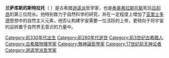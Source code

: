 '''兰萨库斯的斯特拉托'''（{{lang-el|Στράτων ὁ Λαμψακηνός}}  {{bd|前335年||前269年|}}）是古希腊[[逍遥派|逍遥派]]哲学家，也是[[泰奥弗拉斯托斯|泰奥弗拉斯托斯]]死后[[吕刻昂|吕刻昂]]的第三位院长。他特别致力于自然科学的研究，并在一定程度上增加了[[亚里士多德|亚里士多德]]思想中的自然主义元素，他否认构建宇宙需要一位活跃的上帝，更倾向于将宇宙的运转置于自然界无意识的力量中。

[[Category:前330年代出生|Category:前330年代出生]]
[[Category:前260年代逝世|Category:前260年代逝世]]
[[Category:前3世纪古希腊人|Category:前3世纪古希腊人]]
[[Category:古希腊物理学家|Category:古希腊物理学家]]
[[Category:無神論哲學家|Category:無神論哲學家]]
[[Category:17世纪前无神论者|Category:17世纪前无神论者]]
[[Category:逍遥学派哲学家|Category:逍遥学派哲学家]]
